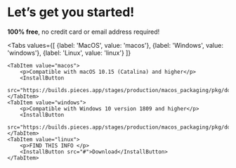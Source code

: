 # Let’s get you started!

**100% free**, no credit card or email address required!

<Tabs
    values={[
        {label: 'MacOS', value: 'macos'},
        {label: 'Windows', value: 'windows'},
        {label: 'Linux', value: 'linux'}
    ]}
>
    <TabItem value="macos">
        <p>Compatible with macOS 10.15 (Catalina) and higher</p>
        <InstallButton
            src="https://builds.pieces.app/stages/production/macos_packaging/pkg/download">Download</InstallButton>
    </TabItem>
    <TabItem value="windows">
        <p>Compatible with Windows 10 version 1809 and higher</p>
        <InstallButton
            src="https://builds.pieces.app/stages/production/macos_packaging/pkg/download">Download</InstallButton>
    </TabItem>
    <TabItem value="linux">
        <p>FIND THIS INFO </p>
        <InstallButton src="#">Download</InstallButton>
    </TabItem>
</Tabs>